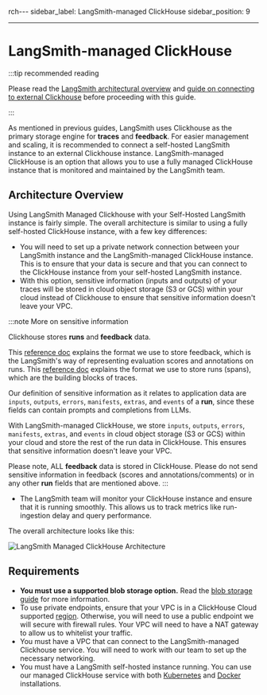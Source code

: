 rch---
sidebar_label: LangSmith-managed ClickHouse
sidebar_position: 9

---

# LangSmith-managed ClickHouse

:::tip recommended reading

Please read the [LangSmith architectural overview](./architectural_overview) and [guide on connecting to external Clickhouse](./configuration/external_clickhouse) before proceeding with this guide.

:::

As mentioned in previous guides, LangSmith uses Clickhouse as the primary storage engine for **traces** and **feedback**.
For easier management and scaling, it is recommended to connect a self-hosted LangSmith instance to an external Clickhouse instance. LangSmith-managed ClickHouse is an option that allows you to use a fully managed ClickHouse instance that is monitored and maintained by the LangSmith team.

## Architecture Overview

Using LangSmith Managed Clickhouse with your Self-Hosted LangSmith instance is fairly simple. The overall architecture is similar to using a fully self-hosted ClickHouse instance, with a few key differences:

- You will need to set up a private network connection between your LangSmith instance and the LangSmith-managed ClickHouse instance. This is to ensure that your data is secure and that you can connect to the ClickHouse instance from your self-hosted LangSmith instance.
- With this option, sensitive information (inputs and outputs) of your traces will be stored in cloud object storage (S3 or GCS) within your cloud instead of Clickhouse to ensure that sensitive information doesn't leave your VPC.

:::note More on sensitive information

Clickhouse stores **runs** and **feedback** data.

This [reference doc](../reference/data_formats/feedback_data_format) explains the format we use to store feedback, which is the LangSmith's way of representing evaluation scores and annotations on runs.
This [reference doc](../reference/data_formats/run_data_format) explains the format we use to store runs (spans), which are the building blocks of traces.

Our definition of sensitive information as it relates to application data are `inputs`, `outputs`, `errors`, `manifests`, `extras`, and `events` of a **run**, since these fields can contain prompts and completions from LLMs.

With LangSmith-managed ClickHouse, we store `inputs`, `outputs`, `errors`, `manifests`, `extras`, and `events` in cloud object storage (S3 or GCS) within your cloud and store the rest of the run data in ClickHouse. This ensures that sensitive information doesn't leave your VPC.

Please note, ALL **feedback** data is stored in ClickHouse. Please do not send sensitive information in feedback (scores and annotations/comments) or in any other **run** fields that are mentioned above.
:::

- The LangSmith team will monitor your ClickHouse instance and ensure that it is running smoothly. This allows us to track metrics like run-ingestion delay and query performance.

The overall architecture looks like this:

![LangSmith Managed ClickHouse Architecture](./static/langsmith_managed_clickhouse_architecture.png)

## Requirements

- **You must use a supported blob storage option.** Read the [blob storage guide](/self_hosting/configuration/blob_storage) for more information.
- To use private endpoints, ensure that your VPC is in a ClickHouse Cloud supported [region](https://clickhouse.com/docs/en/cloud/reference/supported-regions). Otherwise, you will need to use a public endpoint we will secure with firewall rules. Your VPC will need to have a NAT gateway to allow us to whitelist your traffic.
- You must have a VPC that can connect to the LangSmith-managed Clickhouse service. You will need to work with our team to set up the necessary networking.
- You must have a LangSmith self-hosted instance running. You can use our managed ClickHouse service with both [Kubernetes](./installation/kubernetes) and [Docker](./installation/docker) installations.
